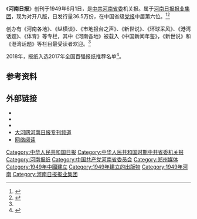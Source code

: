 {{Infobox Newspaper
| name = 河南日报<br /><small>Henan Daily</small>
| image = 
| caption = 
| type = [[日報|日報]]
| format =
| owners = [[河南日报报业集团|河南日报报业集团]]
| foundation = 1949年6月1日
| political = 
| language = 简体中文
| price = 
| headquarters = [[河南省|河南省]][[郑州市|郑州市]]农业路东段28号 
| circulation =
| ISSN                = 
| website = [http://newpaper.dahe.cn/hnrb/ 电子报]<br/>[http://www.dahebao.cn/ 大河报网]
|CN=41-0001
|OCLC=222435922}}
《'''河南日报'''》创刊于1949年6月1日，是[[中共河南省委|中共河南省委]]机关报。属于[[河南日报报业集团|河南日报报业集团]]，现为对开八版，日发行量36.5万份，在中国省级[[党报|党报]]中居第六位。<ref name="电子">{{cite web |url=http://www.admaimai.com/newspaper/Detail10_1240.htm |language= |title=河南日报电子版 |publisher=广告买卖网 |date= |accessdate=2014年4月 |archive-url=https://web.archive.org/web/20140426202058/http://www.admaimai.com/newspaper/Detail10_1240.htm |archive-date=2014-04-26 |dead-url=yes }}</ref><ref >{{cite web |url=http://news.dahe.cn/2016/09-07/107453850.html |language= |title=河南日报报业集团捧回报业界"奥斯卡"！河南日报、大河报等入选全国10强 |publisher=河南日报金水河 |date=2016年9月7日 |accessdate= |archive-date=2016年9月8日 |archive-url=https://web.archive.org/web/20160908163403/http://news.dahe.cn/2016/09-07/107453850.html |dead-url=no }}</ref>

创办有《河南各地》、《纵横谈》、《市地报台之声》、《新世说》、《环球采风》、《港湾话题》、《体育》等专栏，其中《河南各地》被载入《中国新闻年鉴》，《新世说》和《港湾话题》等栏目最受读者欢迎。<ref name="电子"/>

2018年，报纸入选2017年全国百强报纸推荐名单<ref>{{Cite web|title=2017年全国“百强报刊”推荐名单开始公示|url=http://www.ce.cn/culture/gd/201801/16/t20180116_27756145.shtml|accessdate=2021-02-10|author=赵新乐|date=2018-01-16|format=|work=[[中国经济网|中国经济网]]|publisher=中国新闻出版广电报|language=|dead-url=no|archive-date=2020-11-05|archive-url=https://web.archive.org/web/20201105014543/http://www.ce.cn/culture/gd/201801/16/t20180116_27756145.shtml}}</ref>。

== 参考资料 ==
{{reflist}}

== 外部链接 ==
*{{URL|https://www.henandaily.cn/|河南日报网}}
*{{URL|http://newpaper.dahe.cn/hnrb/|河南日报电子报}}
*{{Sinaweibo|id=hnrbwb}}
*[http://www.hnrb.cc/ 大河网河南日报专刊频道] {{Wayback|url=http://www.hnrb.cc/ |date=20140426233454 }}
*[http://newpaper.dahe.cn/hnrb/html/2014-04/26/node_43.htm 网络阅读] {{Wayback|url=http://newpaper.dahe.cn/hnrb/html/2014-04/26/node_43.htm |date=20140426203744 }}

{{机关报}}
{{全国百强报刊}}
{{DEFAULTSORT:HE}}
[[Category:中华人民共和国日报|Category:中华人民共和国日报]]
[[Category:中华人民共和国时期中共省委机关报|Category:中华人民共和国时期中共省委机关报]]
[[Category:河南报纸|Category:河南报纸]]
[[Category:中国共产党河南省委员会|Category:中国共产党河南省委员会]]
[[Category:郑州媒体|Category:郑州媒体]]
[[Category:1949年中國建立|Category:1949年中國建立]]
[[Category:1949年建立的出版物|Category:1949年建立的出版物]]
[[Category:1949年河南|Category:1949年河南]]
[[Category:河南日报报业集团|Category:河南日报报业集团]]